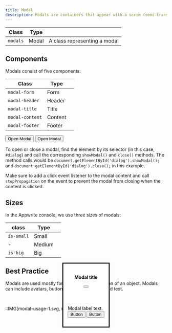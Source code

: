 ```yaml
---
title: Modal
description: Modals are containers that appear with a scrim (semi-transparent overlay) on top of the window or content the user is currently interacting with. Modals draw attention to actions that must be taken before they can be dismissed.
---
```


| Class    | Type  |                              |
| -------- | ----- | ---------------------------- |
| `modals` | Modal | A class representing a modal |

## Components

Modals consist of five components:

| Class           | Type    |     |
| --------------- | ------- | --- |
| `modal-form`    | Form    |     |
| `modal-header`  | Header  |     |
| `modal-title`   | Title   |     |
| `modal-content` | Content |     |
| `modal-footer`  | Footer  |     |

<Preview center>
  <only-preview>
    <button
      class="button"
      onclick="document.getElementById('dialog').showModal();"
    >
      <span class="text">Open Modal</span>
    </button>
  </only-preview>
  <only-html>
    <button class="button">
      <span>Open Modal</span>
    </button>
  </only-html>
  <only-preview>
    <dialog
      class="modal"
      id="dialog"
      onclick="document.getElementById('dialog').close();"
    >
      <form
        class="modal-form"
        method="dialog"
        x-on:click="(e) => e.stopPropagation()"
      >
        <header class="modal-header">
          <div class="avatar is-color-orange is-medium">
            <span class="icon-exclamation" aria-hidden="true"></span>
          </div>
          <h4 class="modal-title heading-level-5">Modal title</h4>
          <button class="button is-text is-small is-only-icon" aria-label="Close modal">
            <span class="icon-x" aria-hidden="true"></span>
          </button>
        </header>
        <div class="modal-content u-small">Modal label text.</div>
        <div class="modal-footer">
          <div class="u-flex u-main-end u-gap-16">
            <button class="button is-text">
              <span class="text">Button</span>
            </button>
            <button class="button is-secondary">
              <span class="text">Button</span>
            </button>
          </div>
        </div>
      </form>
    </dialog>
  </only-preview>
  <only-html>
    <dialog class="modal" id="dialog">
      <form class="modal-form" method="dialog">
        <header class="modal-header">
          <div class="avatar is-color-orange is-medium">
            <span class="icon-exclamation" aria-hidden="true"></span>
          </div>
          <h4 class="modal-title heading-level-5">Modal title</h4>
          <button class="button is-text is-small is-only-icon" aria-label="Close modal">
            <span class="icon-x" aria-hidden="true"></span>
          </button>
        </header>
        <div class="modal-content u-small">Modal label text.</div>
        <div class="modal-footer">
          <div class="u-flex u-main-end u-gap-16">
            <button class="button is-text">
              <span class="text">Button</span>
            </button>
            <button class="button is-secondary">
              <span class="text">Button</span>
            </button>
          </div>
        </div>
      </form>
    </dialog>
  </only-html>
</Preview>

<br />

To open or close a modal, find the element by its selector (in this case,
`#dialog`) and call the corresponding `showModal()` and `close()` methods. 
The method calls would be `document.getElementById('dialog').showModal();` and
`document.getElementById('dialog').close();` in this example.

Make sure to add a click event listener to the modal content and call
`stopPropagation` on the event to prevent the modal from closing when the
content is clicked.

## Sizes

In the Appwrite console, we use three sizes of modals:

| class      | Type   |     |
| ---------- | ------ | --- |
| `is-small` | Small  |     |
| -          | Medium |     |
| `is-big`   | Big    |     |

<Preview center>
  <dialog id="dialog4" class="modal is-small" open>
    <form class="modal-form" method="dialog">
      <header class="modal-header">
        <h4 class="modal-title heading-level-5">Modal title</h4>
        <button class="button is-text is-small is-only-icon" aria-label="Close modal">
          <span class="icon-x" aria-hidden="true"></span>
        </button>
      </header>
      <div class="modal-content u-small">Modal label text.</div>
      <div class="modal-footer">
        <div class="u-flex u-main-end u-gap-16">
          <button class="button is-text">
            <span class="text">Button</span>
          </button>
          <button class="button is-secondary">
            <span class="text">Button</span>
          </button>
        </div>
      </div>
    </form>
  </dialog>

   <dialog id="dialog5" class="modal is-big" open>
        <form class="modal-form" method="dialog">
            <header class="modal-header">
                <h4 class="modal-title heading-level-5">Modal title</h4>
                <button class="button is-text is-small is-only-icon" aria-label="Close modal">
                    <span class="icon-x" aria-hidden="true"></span>
                </button>
            </header>
            <div class="modal-content u-small">Modal label text.</div>
            <div class="modal-footer">
                <div class="u-flex u-main-end u-gap-16">
                    <button class="button is-text">
                        <span class="text">Button</span>
                    </button>
                    <button class="button is-secondary"><span class="text">Button</span></button>
                </div>
            </div>           
        </form>
    </dialog>
</Preview>

## Best Practice

Modals are used mostly for the creation or deletion of an object. Modals can include avatars, buttons, illustrations, tags and text.

<br />

::IMG[modal-usage-1.svg, modal]
